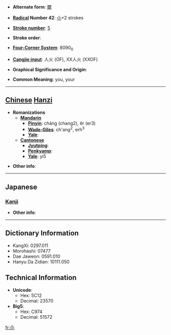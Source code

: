 * '''Alternate form''': [[爾]]

* '''[[Wiktionary:Chinese radical index| Radical]] Number 42''': [[Wiktionary:Chinese radical index 小|小]]+2 strokes

* '''[[Wiktionary:Chinese total strokes index|Stroke number]]''': [[Wiktionary:Chinese total strokes index 5|5]]

* '''Stroke order''': 

* '''[[Wiktionary:Chinese four corner index|Four-Corner System]]''': 8090<sub>0</sub>

* '''[[Wiktionary:Chinese Cangjie index|Cangjie input]]''': 人火 (OF), XX人火 (XXOF)

* '''Graphical Significance and Origin''': 

* '''Common Meaning''': you, your

----

== [[Chinese]] [[Hanzi]] ==

* '''Romanizations'''
** '''[[Mandarin]]'''
*** '''[[Pinyin]]''': cháng (chang2), ěr (er3)
*** '''[[Wade-Giles]]''': ch'ang<sup>2</sup>, erh<sup>3</sup>
*** '''[[Yale]]''': 
** '''[[Cantonese]]'''
*** '''[[Jyutping]]''':
*** '''[[Penkyamp]]''': 
*** '''[[Yale]]''': yi5

* '''Other info''': 

----

==Japanese==
===[[Kanji]]===
{{kanji|on readings=[[じ]] (ji), [[に]] (ni)
|kun readings=[[しかり]] (shikari), [[わける]] (wakeru), [[なんじ]] (nanji), [[ちかい]] (chikai)
}}

* '''Other info''':  

----

== Dictionary Information ==

* KangXi: 0297.011
* Morohashi: 07477
* Dae Jaweon: 0591.010
* Hanyu Da Zidian: 10111.050

== Technical Information ==

* '''Unicode''':
** Hex: 5C12
** Decimal: 23570
* '''Big5''':
** Hex: C974
** Decimal: 51572

[[fr:尒]]